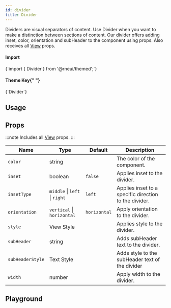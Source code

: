 ```yaml
---
id: divider
title: Divider
---
```



<IconsStyle />

Dividers are visual separators of content.
Use Divider when you want to make a distinction between sections of content.
Our divider offers adding inset, color, orientation and subHeader to the component using props.
Also receives all [View](https://reactnative.dev/docs/view#props) props.

<div class="row inline-flex-center">
  <div class="col col--3">
    <h4>Import</h4>
  </div>
  <div class="col col--9">
    <CodeBlock>{`import { Divider } from '@rneui/themed';`}</CodeBlock>
  </div>
  <div class="col col--3">
    <h4>
      Theme Key{" "}
      <a href="../customizing#using-themeprovider">
        <BiInfoCircle />
      </a>
    </h4>
  </div>
  <div class="col col--9">
    <CodeBlock>{`Divider`}</CodeBlock>
  </div>
</div>

## Usage

<Usage />

## Props

:::note
Includes all [View](https://reactnative.dev/docs/view#props) props.
:::

<div class='table-responsive'>

| Name             | Type                          | Default      | Description                                           |
| ---------------- | ----------------------------- | ------------ | ----------------------------------------------------- |
| `color`          | string                        |              | The color of the component.                           |
| `inset`          | boolean                       | `false`      | Applies inset to the divider.                         |
| `insetType`      | `middle` \| `left` \| `right` | `left`       | Applies inset to a specific direction to the divider. |
| `orientation`    | `vertical` \| `horizontal`    | `horizontal` | Apply orientation to the divider.                     |
| `style`          | View Style                    |              | Applies style to the divider.                         |
| `subHeader`      | string                        |              | Adds subHeader text to the divider.                   |
| `subHeaderStyle` | Text Style                    |              | Adds style to the subHeader text of the divider       |
| `width`          | number                        |              | Apply width to the divider.                           |

</div>

## Playground

<Play />
